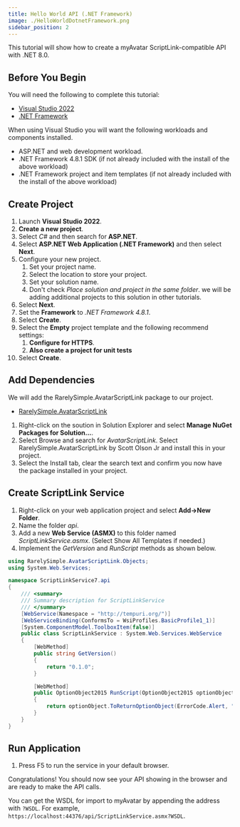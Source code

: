 ```yaml
---
title: Hello World API (.NET Framework)
image: ./HelloWorldDotnetFramework.png
sidebar_position: 2
---
```


This tutorial will show how to create a myAvatar ScriptLink-compatible API with .NET 8.0.

## Before You Begin

You will need the following to complete this tutorial:

* [Visual Studio 2022](https://visualstudio.microsoft.com/downloads/)
* [.NET Framework](https://dotnet.microsoft.com/en-us/download/dotnet-framework)

When using Visual Studio you will want the following workloads and components installed.

* ASP.NET and web development workload.
* .NET Framework 4.8.1 SDK (if not already included with the install of the above workload)
* .NET Framework project and item templates (if not already included with the install of the above workload)

## Create Project

1. Launch **Visual Studio 2022**.
2. **Create a new project**.
3. Select *C#* and then search for **ASP.NET**.
4. Select **ASP.NET Web Application (.NET Framework)** and then select **Next**.
5. Configure your new project.
    1. Set your project name.
    2. Select the location to store your project.
    3. Set your solution name.
    4. Don't check *Place solution and project in the same folder*. we will be adding additional projects to this solution in other tutorials.
6. Select **Next**.
7. Set the **Framework** to *.NET Framework 4.8.1*.
8. Select **Create**.
9. Select the **Empty** project template and the following recommend settings:
    1. **Configure for HTTPS**.
    2. **Also create a project for unit tests**
10. Select **Create**.

## Add Dependencies

We will add the RarelySimple.AvatarScriptLink package to our project.

* [RarelySimple.AvatarScriptLink](https://www.nuget.org/packages/RarelySimple.AvatarScriptLink)

1. Right-click on the soution in Solution Explorer and select **Manage NuGet Packages for Solution...**.
2. Select Browse and search for *AvatarScriptLink*. Select RarelySimple.AvatarScriptLink by Scott Olson Jr and install this in your project.
3. Select the Install tab, clear the search text and confirm you now have the package installed in your project.

## Create ScriptLink Service

1. Right-click on your web application project and select **Add->New Folder**.
2. Name the folder *api*.
3. Add a new **Web Service (ASMX)** to this folder named *ScriptLinkService.asmx*. (Select Show All Templates if needed.)
4. Implement the *GetVersion* and *RunScript* methods as shown below.

```cs title="/api/ScriptLinkService.asmx"
using RarelySimple.AvatarScriptLink.Objects;
using System.Web.Services;

namespace ScriptLinkService7.api
{
    /// <summary>
    /// Summary description for ScriptLinkService
    /// </summary>
    [WebService(Namespace = "http://tempuri.org/")]
    [WebServiceBinding(ConformsTo = WsiProfiles.BasicProfile1_1)]
    [System.ComponentModel.ToolboxItem(false)]
    public class ScriptLinkService : System.Web.Services.WebService
    {
        [WebMethod]
        public string GetVersion()
        {
            return "0.1.0";
        }

        [WebMethod]
        public OptionObject2015 RunScript(OptionObject2015 optionObject, string parameter)
        {
            return optionObject.ToReturnOptionObject(ErrorCode.Alert, "Hello World!");
        }
    }
}
```

## Run Application

1. Press F5 to run the service in your default browser.

Congratulations! You should now see your API showing in the browser and are ready to make the API calls. 

You can get the WSDL for import to myAvatar by appending the address with `?WSDL`. For example, `https://localhost:44376/api/ScriptLinkService.asmx?WSDL`.
